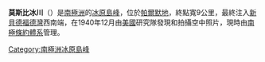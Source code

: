 {{coord|73|9|S|61|40|W|source:GNIS|display=title}}

'''莫斯比冰川'''（{{lang-en|Mosby Glacier}}）是[[南極洲|南極洲]]的[[冰原島峰|冰原島峰]]，位於[[帕爾默地|帕爾默地]]，終點寬9公里，最終注入[[新貝德福德灣|新貝德福德灣]]西南端，在1940年12月由[[美國|美國]]研究隊發現和拍攝空中照片，現時由[[南極條約體系|南極條約體系]]管理。

{{Antarctica-geo-stub}}
[[Category:南極洲冰原島峰|Category:南極洲冰原島峰]]